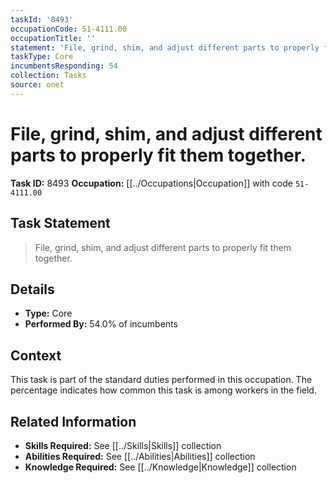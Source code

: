 ```yaml
---
taskId: '8493'
occupationCode: 51-4111.00
occupationTitle: ''
statement: 'File, grind, shim, and adjust different parts to properly fit them together.'
taskType: Core
incumbentsResponding: 54
collection: Tasks
source: onet
---
```

# File, grind, shim, and adjust different parts to properly fit them together.

**Task ID:** 8493
**Occupation:** [[../Occupations|Occupation]] with code `51-4111.00`

## Task Statement

> File, grind, shim, and adjust different parts to properly fit them together.

## Details

- **Type:** Core
- **Performed By:** 54.0% of incumbents

## Context

This task is part of the standard duties performed in this occupation. The percentage indicates how common this task is among workers in the field.

## Related Information

- **Skills Required:** See [[../Skills|Skills]] collection
- **Abilities Required:** See [[../Abilities|Abilities]] collection
- **Knowledge Required:** See [[../Knowledge|Knowledge]] collection
